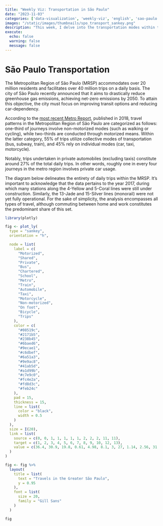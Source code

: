 ```yaml
---
title: "Weekly Viz: Transportation in São Paulo"
date: "2023-11-03"
categories: ['data-visualization', 'weekly-viz', 'english', 'sao-paulo', 'transporte']
images: "/static/images/thumbnails/spo_transport_sankey.png"
description: "This week, I delve into the transportation modes within the Greater São Paulo Region by analyzing data sourced from the Origin Destination Survey. The achievement of recently announced sustainability goals, targeting net-zero emissions by 2050, hinges significantly on transportation choices."
execute:
  echo: false
  warning: false
  message: false
---
```


# São Paulo Transportation

The Metropolitan Region of São Paulo (MRSP) accommodates over 20 million residents and facilitates over 40 million trips on a daily basis. The city of São Paulo recently announced that it aims to drastically reduce greenhouse gas emissions, achieving net-zero emissions by 2050. To attain this objective, the city must focus on improving transit options and reducing car-dependency.

According to the [most recent Metro Report](https://transparencia.metrosp.com.br/sites/default/files/SÍNTESE_OD2017_ago19.pdf), published in 2018, travel patterns in the Metropolitan Region of São Paulo are categorized as follows: one-third of journeys involve non-motorized modes (such as walking or cycling), while two-thirds are conducted through motorized means. Within the latter category, 55% of trips utilize collective modes of transportation (bus, subway, train), and 45% rely on individual modes (car, taxi, motorcycle).

Notably, trips undertaken in private automobiles (excluding taxis) constitute around 27% of the total daily trips. In other words, roughly one in every four journeys in the metro region involves private car usage.

The diagram below delineates the entirety of daily trips within the MRSP. It's important to acknowledge that the data pertains to the year 2017, during which many stations along the 4-Yellow and 5-Coral lines were still under construction. Similarly, the 13-Jade and 15-Silver lines (monorail) were not yet fully operational. For the sake of simplicity, the analysis encompasses all types of travel, although commuting between home and work constitutes the predominant share of this set.

```r
library(plotly)
```

```r
fig <- plot_ly(
  type = "sankey",
  orientation = "h",

  node = list(
    label = c(
      "Motorized",
      "Shared",
      "Private",
      "Bus",
      "Chartered",
      "School",
      "Metro",
      "Train",
      "Automobile",
      "Taxi",
      "Motorcycle",
      "Non-motorized",
      "On foot",
      "Bicycle",
      "Trips"
    ),
    color = c(
      "#08519c",
      "#2171b5",
      "#238b45",
      "#6baed6",
      "#9ecae1",
      "#c6dbef",
      "#6a51a3",
      "#9e9ac8",
      "#41ab5d",
      "#a1d99b",
      "#c7e9c0",
      "#fc4e2a",
      "#fd8d3c",
      "#feb24c"
    ),
    pad = 15,
    thickness = 15,
    line = list(
      color = "black",
      width = 0.5
    )
  ),
  size = I(20),
  link = list(
    source = c(0, 0, 1, 1, 1, 1, 1, 2, 2, 2, 11, 11),
    target = c(1, 2, 3, 4, 5, 6, 7, 8, 9, 10, 12, 13),
    value = c(36.4, 30.9, 19.8, 0.61, 4.98, 8.1, 3, 27, 1.14, 2.56, 31.8, 0.9)
  )
)

fig <- fig %>%
  layout(
    title = list(
      text = "Travels in the Greater São Paulo",
      y = 0.95
    ),
    font = list(
      size = 20,
      family = "Gill Sans"
    )
  )

fig
```
